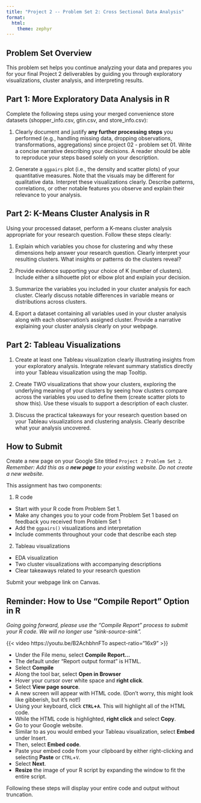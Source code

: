 ```yaml
---
title: "Project 2 -- Problem Set 2: Cross Sectional Data Analysis"
format: 
  html:
    theme: zephyr
---
```

<!-- AS OF SPRING 2025, LAUREN COMBINED PROBLEM SETS 2 AND 3 FOR PROJECT 02 (UNIT 02) -->
## Problem Set Overview

This problem set helps you continue analyzing your data and prepares you for your final Project 2 deliverables by guiding you through exploratory visualizations, cluster analysis, and interpreting results.

## Part 1: More Exploratory Data Analysis in R

Complete the following steps using your merged convenience store datasets (shopper_info.csv, gtin.csv, and store_info.csv):

1. Clearly document and justify **any further processing steps** you performed (e.g., handling missing data, dropping observations, transformations, aggregations) since project 02 - problem set 01. Write a concise narrative describing your decisions. A reader should be able to reproduce your steps based solely on your description.

2. Generate a `ggpairs` plot (i.e., the density and scatter plots) of your quantitative measures. Note that the visuals may be different for qualitative data. Interpret these visualizations clearly. Describe patterns, correlations, or other notable features you observe and explain their relevance to your analysis.

## Part 2: K-Means Cluster Analysis in R

Using your processed dataset, perform a K-means cluster analysis appropriate for your research question. Follow these steps clearly:

1. Explain which variables you chose for clustering and why these dimensions help answer your research question. Clearly interpret your resulting clusters. What insights or patterns do the clusters reveal?

2. Provide evidence supporting your choice of K (number of clusters). Include either a silhouette plot or elbow plot and explain your decision.

3. Summarize the variables you included in your cluster analysis for each cluster. Clearly discuss notable differences in variable means or distributions across clusters.

4. Export a dataset containing all variables used in your cluster analysis along with each observation's assigned cluster. Provide a narrative explaining your cluster analysis clearly on your webpage.

## Part 2: Tableau Visualizations

1. Create at least one Tableau visualization clearly illustrating insights from your exploratory analysis. Integrate relevant summary statistics directly into your Tableau visualization using the map Tooltip. 

2. Create TWO visualizations that show your clusters, exploring the underlying meaning of your clusters by seeing how clusters compare across the variables you used to define them (create scatter plots to show this). Use these visuals to support a description of each cluster. 

2. Discuss the practical takeaways for your research question based on your Tableau visualizations and clustering analysis. Clearly describe what your analysis uncovered.

## How to Submit

Create a new page on your Google Site titled `Project 2 Problem Set 2`. *Remember: Add this as a **new page** to your existing website. Do not create a new website.* 

This assignment has two components:

1. R code 

- Start with your R code from Problem Set 1. 
- Make any changes you to your code from Problem Set 1 based on feedback you received from Problem Set 1
- Add the `ggpairs()` visualizations and interpretation 
- Include comments throughout your code that describe each step

2. Tableau visualizations 

- EDA visualization 
- Two cluster visualizations with accompanying descriptions
- Clear takeaways related to your research question

Submit your webpage link on Canvas.

::: {.callout-important}

## Reminder: How to Use "Compile Report" Option in R

*Going going forward, please use the "Compile Report" process to submit your R code. We will no longer use "sink-source-sink".*

{{< video https://youtu.be/B2AchbhnFTo aspect-ratio="16x9" >}}

- Under the File menu, select **Compile Report...**
- The default under "Report output format" is HTML. 
- Select **Compile**
- Along the tool bar, select **Open in Browser**
- Hover your cursor over white space and **right click**.
- Select **View page source**.
- A new screen will appear with HTML code. (Don't worry, this might look like gibberish, but it's not!)
- Using your keyboard, click **`CTRL`+`A`**. This will highlight all of the HTML code.
- While the HTML code is highlighted, **right click** and select **Copy**.
- Go to your Google website. 
- Similar to as you would embed your Tableau visualization, select **Embed** under Insert.
- Then, select **Embed code**.
- Paste your embed code from your clipboard by either right-clicking and selecting **Paste** or `CTRL`+`V`.
- Select **Next**.
- **Resize** the image of your R script by expanding the window to fit the entire script.  

Following these steps will display your entire code and output without truncation. 

:::